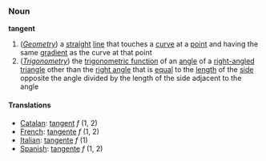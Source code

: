 ===Noun===
'''tangent'''

#(''[[Geometry]]'') a [[straight]] [[line]] that touches a [[curve]] at a [[point]] and having the same [[gradient]] as the curve at that point
#(''[[Trigonometry]]'') the [[trigonometric function]] of an [[angle]] of a [[right-angled]] [[triangle]] other than the [[right angle]] that is [[equal]] to the [[length]] of the [[side]] opposite the angle divided by the length of the side adjacent to the angle

====Translations====
*[[Catalan]]: [[tangent]] ''f'' (1, 2)
*[[French]]: [[tangente]] ''f'' (1, 2)
*[[Italian]]: [[tangente]] ''f'' (1)
*[[Spanish]]: [[tangente]] ''f'' (1, 2)